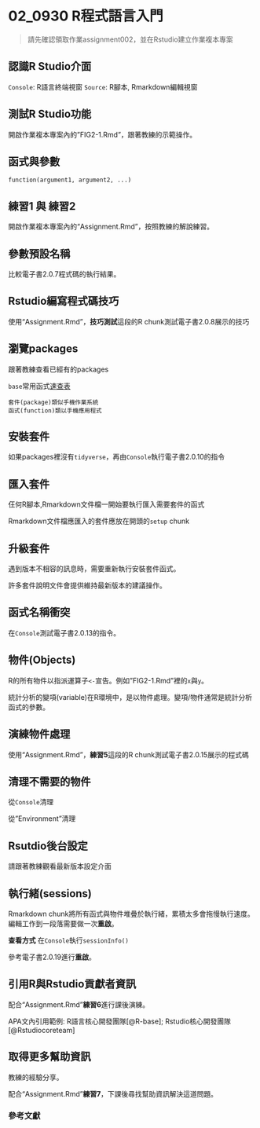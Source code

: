 # 02_0930 R程式語言入門

> 請先確認領取作業assignment002，並在Rstudio建立作業複本專案

## 認識R Studio介面

`Console`: R語言終端視窗
`Source`: R腳本, Rmarkdown編輯視窗

## 測試R Studio功能

開啟作業複本專案內的"FIG2-1.Rmd"，跟著教練的示範操作。


## 函式與參數

```
function(argument1, argument2, ...)
```

## 練習1 與 練習2

開啟作業複本專案內的“Assignment.Rmd”，按照教練的解說練習。


## 參數預設名稱

比較電子書2.0.7程式碼的執行結果。


## Rstudio編寫程式碼技巧

使用“Assignment.Rmd"，**技巧測試**這段的R chunk測試電子書2.0.8展示的技巧

## 瀏覽packages

跟著教練查看已經有的packages

`base`常用函式[速查表](files/base-r-TC.pdf)


```
套件(package)類似手機作業系統
函式(function)類以手機應用程式
```


## 安裝套件 

如果packages裡沒有`tidyverse`，再由`Console`執行電子書2.0.10的指令

## 匯入套件

仼何R腳本,Rmarkdown文件檔一開始要執行匯入需要套件的函式

Rmarkdown文件檔應匯入的套件應放在開頭的``` setup ``` chunk

## 升級套件

遇到版本不相容的訊息時，需要重新執行安裝套件函式。  

許多套件說明文件會提供維持最新版本的建議操作。


## 函式名稱衝突

在`Console`測試電子書2.0.13的指令。

## 物件(Objects)

R的所有物件以指派運算子`<-`宣告。例如"FIG2-1.Rmd"裡的`x`與`y`。

統計分析的變項(variable)在R環境中，是以物件處理。變項/物件通常是統計分析函式的參數。


## 演練物件處理

使用“Assignment.Rmd"，**練習5**這段的R chunk測試電子書2.0.15展示的程式碼

<!--- 首先在討論區回應**測試結果**的前五位同學，採計本次作業**演練活用度**評分。 --->

## 清理不需要的物件

從`Console`清理

從"Environment"清理


## Rsutdio後台設定

請跟著教練觀看最新版本設定介面


## 執行緒(sessions)

Rmarkdown chunk將所有函式與物件堆疊於執行緒，累積太多會拖慢執行速度。編輯工作到一段落需要做一次**重啟**。

**查看方式** 在`Console`執行`sessionInfo()`

參考電子書2.0.19進行**重啟**。


## 引用R與Rstudio貢獻者資訊

配合“Assignment.Rmd"**練習6**進行課後演練。

APA文內引用範例: R語言核心開發團隊[@R-base]; Rstudio核心開發團隊[@Rstudiocoreteam]

## 取得更多幫助資訊

教練的經驗分享。

配合“Assignment.Rmd"**練習7**，下課後尋找幫助資訊解決這道問題。


### 參考文獻
